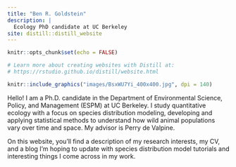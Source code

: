```yaml
---
title: "Ben R. Goldstein"
description: |
  Ecology PhD candidate at UC Berkeley
site: distill::distill_website
---
```


```r
knitr::opts_chunk$set(echo = FALSE)

# Learn more about creating websites with Distill at:
# https://rstudio.github.io/distill/website.html

```


::: {.floating}

```r
knitr::include_graphics("images/BsxWU7Yi_400x400.jpg", dpi = 140)
```


Hello! I am a Ph.D. candidate in the Department of Environmental Science, Policy, and Management (ESPM) at UC Berkeley. I study quantitative ecology with a focus on species distribution modeling, developing and applying statistical methods to understand how wild animal populations vary over time and space. My advisor is Perry de Valpine.

On this website, you'll find a description of my research interests, my CV, and a blog I'm hoping to update with species distribution model tutorials and interesting things I come across in my work.
:::

